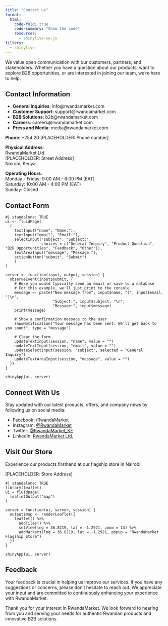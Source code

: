 ```yaml
---
title: "Contact Us"
format: 
  html:
    code-fold: true
    code-summary: "Show the code"
    resources: 
      - shinylive-sw.js
filters:
  - shinylive
---
```


We value open communication with our customers, partners, and stakeholders. Whether you have a question about our products, want to explore B2B opportunities, or are interested in joining our team, we're here to help.

## Contact Information

- **General Inquiries**: info@rwandamarket.com
- **Customer Support**: support@rwandamarket.com
- **B2B Solutions**: b2b@rwandamarket.com
- **Careers**: careers@rwandamarket.com
- **Press and Media**: media@rwandamarket.com

**Phone**: +254 20 [PLACEHOLDER: Phone number]

**Physical Address**:  
RwandaMarket Ltd.  
[PLACEHOLDER: Street Address]  
Nairobi, Kenya

**Operating Hours**:  
Monday - Friday: 9:00 AM - 6:00 PM (EAT)  
Saturday: 10:00 AM - 4:00 PM (EAT)  
Sunday: Closed

## Contact Form

```shinylive-r
#| standalone: TRUE
ui <- fluidPage(
  (
    textInput("name", "Name:"),
    textInput("email", "Email:"),
    selectInput("subject", "Subject:", 
                choices = c("General Inquiry", "Product Question", "B2B Opportunities", "Feedback", "Other")),
    textAreaInput("message", "Message:"),
    actionButton("submit", "Submit")
    )
)

server <- function(input, output, session) {
  observeEvent(input$submit, {
    # Here you would typically send an email or save to a database
    # For this example, we'll just print to the console
    message <- paste("New message from", input$name, "(", input$email, ")\n",
                     "Subject:", input$subject, "\n",
                     "Message:", input$message)
    print(message)
    
    # Show a confirmation message to the user
    showNotification("Your message has been sent. We'll get back to you soon!", type = "message")
    
    # Clear the form
    updateTextInput(session, "name", value = "")
    updateTextInput(session, "email", value = "")
    updateSelectInput(session, "subject", selected = "General Inquiry")
    updateTextAreaInput(session, "message", value = "")
  })
}

shinyApp(ui, server)
```


## Connect With Us

Stay updated with our latest products, offers, and company news by following us on social media:

- Facebook: [/RwandaMarket](https://www.facebook.com)
- Instagram: [@RwandaMarket](https://www.instagram.com)
- Twitter: [@RwandaMarket_KE](https://www.twitter.com)
- LinkedIn: [RwandaMarket Ltd.](https://www.linkedin.com)

## Visit Our Store

Experience our products firsthand at our flagship store in Nairobi:

[PLACEHOLDER: Store Address]

```shinylive-r
#| standalone: TRUE
library(leaflet)
ui = fluidpage(
  leafletOutput("map")
)

server = function(ui, server, session) {
  output$map <- renderLeaflet({
    leaflet() %>%
      addTiles() %>%
      setView(lng = 36.8219, lat = -1.2921, zoom = 13) %>%
      addMarkers(lng = 36.8219, lat = -1.2921, popup = "RwandaMarket      Flagship Store")
  })
}

shinyApp(ui, server)
```

## Feedback

Your feedback is crucial in helping us improve our services. If you have any suggestions or concerns, please don't hesitate to reach out. We appreciate your input and are committed to continuously enhancing your experience with RwandaMarket.

Thank you for your interest in RwandaMarket. We look forward to hearing from you and serving your needs for authentic Rwandan products and innovative B2B solutions.
